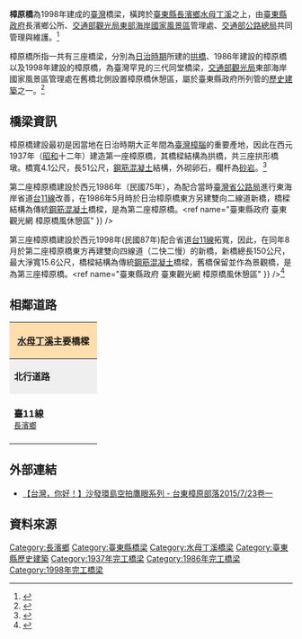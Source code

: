 {{Infobox_Bridge
|bridge_name  = 樟原橋
|image        = 第二、三代樟原橋（Photographs by WEI, WAN-CHEN）.jpg

|image_size   = 300px
|caption      = 第二、三代樟原橋
|official_name= 樟原橋
|carries      = 樟原橋(1998年新橋)：{{Jct|country=TWN|PH|11}} <br> 樟原橋(1941年日治橋/1986年舊橋)：行人道路
|crosses      = [[水母溪|水母丁溪]]
|locale       = [[臺東縣|臺東縣]]、[[長濱鄉|長濱鄉]]境內
|maint        = [[臺東縣政府|臺東縣政府]] <br> 以及[[東部海岸國家風景區|東部海岸國家風景區]]管理處 <br> 以及[[中華民國交通部|交通部]][[公路總局|公路總局]]
|length       = {{convert|150|m|ft|0}}(1998年新橋)
|width        = {{convert|15.6|m|ft|0}}(1998年新橋)
|design       = [[混凝土|混凝土]][[拱橋|拱橋]]({{flagicon|Empire of Japan}}1941年橋) <br>[[鋼筋混凝土|鋼筋混凝土]]橋({{flagicon|Taiwan}}1986年橋) <br>[[鋼筋混凝土|鋼筋混凝土]]橋({{flagicon|Taiwan}}1998年橋)
|open         = {{flagicon|Empire of Japan}}1941(日治拱橋) <br> {{flagicon|Taiwan}}1986年([[台11線|台11線]]道路拓寬新橋)<br> {{flagicon|Taiwan}}1998年([[台11線|台11線]]道路截彎取直新橋)
|closed       = 
|coordinates  = {{coord|23.400323|N|121.479716|E|display=title,inline|scale:10000}}
}}
{{tw monument
|name = 樟原橋
|image =舊樟原橋（Photographs by WEI, WAN-CHEN）.jpg
|imagename = 日治時期的樟原橋
|othername= 樟原橋
|formalname= 樟原橋
|level = [[臺東縣文化資產列表#歷史建築|歷史建築]]
|class= 橋梁
|location = {{TWN}}[[臺東縣|臺東縣]][[長濱鄉|長濱鄉]]樟原村
|time = {{flagicon|Empire of Japan}} 日本昭和11年（1936年）
|cost = 
|open =
|reg_url  = https://nchdb.boch.gov.tw/assets/overview/historicalBuilding/20031231000017
}}
'''樟原橋'''為1998年建成的[[臺灣|臺灣]]橋梁，橫跨於[[臺東縣|臺東縣]][[長濱鄉|長濱鄉]][[水母溪|水母丁溪]]之上，由[[臺東縣政府|臺東縣政府]]長濱鄉公所、[[交通部觀光局|交通部觀光局]][[東部海岸國家風景區|東部海岸國家風景區]]管理處、[[交通部公路總局|交通部公路總局]]共同管理與維護。<ref name="臺東縣政府 臺東觀光網 樟原橋風休憩區">{{cite web |url=http://tour.taitung.gov.tw/zh-tw/Travel/ScenicSpot/359/%E8%88%8A%E6%A8%9F%E5%8E%9F%E6%A9%8B%E9%81%8A%E6%86%A9%E5%8D%80 |title=臺東縣政府 臺東觀光網 樟原橋風休憩區 |accessdate=2014-12-04 |archive-url=https://web.archive.org/web/20141207224811/http://tour.taitung.gov.tw/zh-tw/Travel/ScenicSpot/359/%E8%88%8A%E6%A8%9F%E5%8E%9F%E6%A9%8B%E9%81%8A%E6%86%A9%E5%8D%80 |archive-date=2014-12-07 |dead-url=yes }}</ref>

樟原橋所指一共有三座橋梁，分別為[[台灣日治時期|日治時期]]所建的[[拱橋|拱橋]]、1986年建設的樟原橋以及1998年建設的樟原橋，為臺灣罕見的三代同堂橋梁，[[交通部觀光局|交通部觀光局]]東部海岸國家風景區管理處在舊橋北側設置樟原橋休憩區，屬於臺東縣政府所列管的[[臺東縣文化資產#歷史建築|歷史建築]]之一。<ref>{{cite web |url=http://www.boch.gov.tw/boch/frontsite/cultureassets/caseBasicInfoAction.do?method=doViewCaseBasicInfo&caseId=VA09602000780&version=1&assetsClassifyId=1.2 |title=文化部 文化資產局 樟原橋 |accessdate=2014-12-04 |deadurl=yes |archiveurl=https://web.archive.org/web/20141208100538/http://www.boch.gov.tw/boch/frontsite/cultureassets/caseBasicInfoAction.do?method=doViewCaseBasicInfo&caseId=VA09602000780&version=1&assetsClassifyId=1.2 |archivedate=2014-12-08 }}</ref>

== 橋梁資訊 ==

樟原橋建設最初是因當地在日治時期大正年間為[[臺灣|臺灣]][[樟腦|樟腦]]的重要產地，因此在西元1937年（[[昭和|昭和]]十二年）建造第一座樟原橋，其橋樑結構為拱橋，共三座拱形橋墩。橋寬4.1公尺，長51公尺，[[鋼筋|鋼筋]][[混凝土|混凝土]]結構，外砌卵石，欄杆為[[砂岩|砂岩]]。<ref>{{cite web |url=http://www.eastcoast-nsa.gov.tw/Portal/Content.aspx?lang=0&p=003030001&u=Info&area=2&sid=162 |title=東部海岸國家風景區管理處 樟原 |accessdate=2014-12-04 |deadurl=yes |archiveurl=https://web.archive.org/web/20141015054928/http://www.eastcoast-nsa.gov.tw/Portal/Content.aspx?lang=0&p=003030001&u=Info&area=2&sid=162 |archivedate=2014-10-15 }}</ref>

第二座樟原橋建設於西元1986年（民國75年），為配合當時[[臺灣省公路局|臺灣省公路局]]進行東海岸省道[[台11線|台11線]]改善，在1986年5月時於日治樟原橋東方另建雙向二線道新橋，橋樑結構為傳統[[鋼筋混凝土|鋼筋混凝土]]橋樑，是為第二座樟原橋。<ref name="臺東縣政府 臺東觀光網 樟原橋風休憩區" }} />

第三座樟原橋建設於西元1998年(民國87年)配合省道[[台11線|台11線]]拓寬，因此，在同年8月於第二座樟原橋東方再建雙向四線道（二快二慢）的新橋，新橋總長150公尺，最大淨寬15.6公尺，橋樑結構為傳統[[鋼筋混凝土|鋼筋混凝土]]橋樑，舊橋保留並作為景觀橋，是為第三座樟原橋。<ref name="臺東縣政府 臺東觀光網 樟原橋風休憩區" }} /><ref>{{cite web|url=http://www.thb.gov.tw/TM/Menus/Menu02/XLS/Bridge.aspx |title=交通部公路總局 重要河川橋梁 |accessdate=2014-12-04 |deadurl=yes |archiveurl=https://web.archive.org/web/20141011211816/http://www.thb.gov.tw/TM/Menus/Menu02/XLS/Bridge.aspx |archivedate=2014-10-11 }}</ref>

== 相鄰道路 ==
{|  class="toccolours" border="1" cellpadding="4" style="margin: 0 auto; border-collapse: collapse; text-align: center; white-space:nowrap;"
|-  
! colspan="3" style="background: #ffdead;" | '''[[水母溪|水母丁溪]]主要橋樑'''
|-
| style="background: #efefef;" | '''北行道路'''
| colspan="1" style= "background: #efefef;"    |'''[[水母溪|水母丁溪]]'''
| style="background: #efefef;" | '''南行道路'''
|-
| style="width:140px; height:88px;" |  '''臺11線'''<br /><small>[[長濱鄉|長濱鄉]]</small>
| style="width:200px; height:75px;" | '''樟原橋'''<br /><small>''往''</small><br /><small>''←[[長濱鄉|長濱鄉]]　　　　[[長濱鄉|長濱鄉]]→''</small>
| style="width:140px; height:75px;" | '''臺11線'''<br /><small>[[長濱鄉|長濱鄉]]</small>
{| border="0"
|}
|}

==外部連結==
*[https://www.youtube.com/watch?v=krlYoLKbTRI/ 【台灣，你好！】沙發環島空拍鷹眼系列 - 台東樟原部落2015/7/23卷一]

== 資料來源 ==
{{Reflist}}
{{臺東縣文化資產}}
[[Category:長濱鄉|Category:長濱鄉]]
[[Category:臺東縣橋梁|Category:臺東縣橋梁]]
[[Category:水母丁溪橋梁|Category:水母丁溪橋梁]]
[[Category:臺東縣歷史建築|Category:臺東縣歷史建築]]
[[Category:1937年完工橋梁|Category:1937年完工橋梁]]
[[Category:1986年完工橋梁|Category:1986年完工橋梁]]
[[Category:1998年完工橋梁|Category:1998年完工橋梁]]